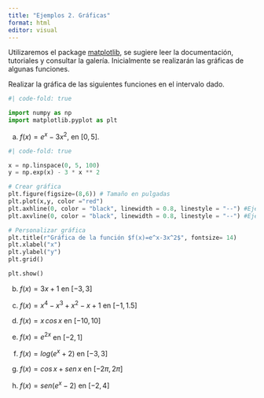 ```yaml
---
title: "Ejemplos 2. Gráficas"
format: html
editor: visual
---
```


Utilizaremos el package [matplotlib](https://matplotlib.org/), se sugiere leer la documentación, tutoriales y consultar la galería. Inicialmente se realizarán las gráficas de algunas funciones.


Realizar la gráfica de las siguientes funciones en el intervalo dado.

```python
#| code-fold: true

import numpy as np
import matplotlib.pyplot as plt
```




a. $f(x)=e^x-3x^2$, en $[0,5]$.


```python
#| code-fold: true

x = np.linspace(0, 5, 100)
y = np.exp(x) - 3 * x ** 2

# Crear gráfica
plt.figure(figsize=(8,6)) # Tamaño en pulgadas
plt.plot(x,y, color ="red") 
plt.axhline(0, color = "black", linewidth = 0.8, linestyle = "--") #Eje x
plt.axvline(0, color = "black", linewidth = 0.8, linestyle = "--") #Eje x

# Personalizar gráfica
plt.title(r"Gráfica de la función $f(x)=e^x-3x^2$", fontsize= 14)
plt.xlabel("x")
plt.ylabel("y")
plt.grid()

plt.show()
```

b) $f(x)=3x+1$ en $[-3, 3]$

c) $f(x)=x^4-x^3+x^2-x+1$  en $[-1, 1.5]$

d) $f(x)=x\,cos\,x$  en $[-10, 10]$

e) $f(x)=e^{2x}$ en $[-2,1]$

f) $f(x)=log(e^x+2)$ en $[-3,3]$  

g) $f(x) = cos \,x+sen\,x$ en $[-2\pi, 2\pi]$

h) $f(x)=sen(e^x-2)$ en $[-2,4]$





